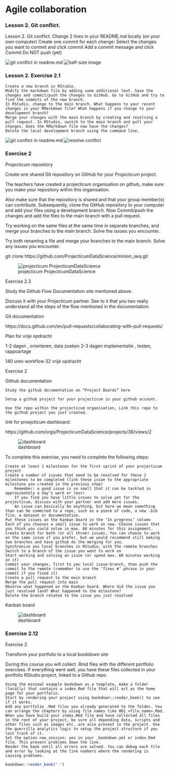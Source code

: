 # Agile collaboration

<h3>
Lesson 2. Git conflict. </h3>

<div class="gray"> 

Lesson 2. Git conflict.
    Change 2 lines in your README.md locally (on your own computer)
    Create one commit for each change:
        Select the changes you want to commit and click commit
        Add a commit message and click Commit
    Do NOT push (yet)


</div>

 ![git conflict in readme.md](images/img_conflict.png)
  ![half-size image](images/resolve_conflict.png)
  
  
<h3>
Lesson 2. Exercise 2.1 </h3>
  
 <div class="gray"> 

    Create a new branch in RStudio.
    Modify the markdown file by adding some additional text. Save the changes and commit/push the changes to GitHub. Go to GitHub and try to find the commits of the new branch.
    In RStudio, change to the main branch. What happens to your recent changes in your RMarkdown file? What happens if you change to your development branch?
    Merge your changes with the main branch by creating and resolving a pull request. In RStudio, switch to the main branch and pull your changes. Does the RMarkdown file now have the changes?
    Delete the local development branch using the command line.

</div>

 ![git conflict in readme.md](images/create_new_branch.png)
  ![resolve conflict](images/new_branch.png)
  
  
  
<h3> Exercise 2  </h3>

<div class="gray">  Projecticum repository

Create one shared Git repository on GitHub for your Projecticum project.

The teachers have created a projecticum organisation on github, make sure you make your repository within this organisation.

Also make sure that the repository is shared and that your group member(s) can contribute. Subsequently, clone the GitHub repository to your computer and add your files using a development branch. Now Commit/push the changes and add the files to the main branch with a pull request.

Try working on the same files at the same time in separate branches, and merge your branches to the main branch. Solve the issues you encounter.

Try both renaming a file and merge your branches to the main branch. Solve any issues you encounter.

</div>

git clone https://github.com/ProjecticumDataScience/minion_seq.git


  ![projecticum  ProjecticumDataScience](images/minion_seq.png)
  
  
  <div class="gray">
Exercise 2.3

Study the Github Flow Documentation site mentioned above.

Discuss it with your Projecticum partner. See to it that you two really understand all the steps of the flow mentioned in the documentation.

<div>

Git documentation

https://docs.github.com/en/pull-requests/collaborating-with-pull-requests/



Plan  for vrije opdracht 

 1-2  dagen , orienteren, data zoeken
 2-3  dagen implementatie , testen, rappoartage

 140 uren workflow
 32  vrije opdracht
 
 
<div class="gray">

Exercise 2

Github documentation

    Study the github documentation on “Project Boards” here

    Setup a github project for your projecticum in your github account.

    Use the repo within the projecticum organisation, Link this repo to the github project you just created.


</div>


link for proejcticum dashboard:

https://github.com/orgs/ProjecticumDataScience/projects/36/views/2


  ![dashboard](images/dashboard.png)


<div class="gray">

To complete this exercise, you need to complete the following steps:

    Create at least 1 milestones for the first sprint of your projecticum project
    Create a number of issues that need to be resolved for these 2 milestones to be completed (link these issue to the appropriate milestone you created in the previous step)
        Remember: a good issue is so small that it can be tackled in approximately a day’s work or less!
        If you find you have little issues to solve yet for the projecticum, discuss with your partner and add more issues.
        An issue can basically be anything, but here we mean something than can be commited to a repo, such as a piece of code, a new .bib file, a dataset or documentation.
    Put these issues on the Kanban board in the ‘In progress’ column
    Each of you chooses a small issue to work on now. Choose issues that you think you could solve in max. 60 minutes for this assignment.
    Create branch for both (or all three) issues. You can choose to work on the same issue if you prefer, but we would recommend still making two branches and have github do the merging for you.
    Synchronize you local branches in RStudio, with the remote branches
    Switch to a branch of the issue you want to work on
    Start working and solving an issue (or spend max. 60 minutes working on it)
    Commit your changes, first to you local issue-branch, than push the commit to the remote (remember to use the ‘fixes #’ phrase in your commit if you fixed it)
    Create a pull request to the main branch
    Merge the pull request into main
    Observe what happened on the Kanban board. Where did the issue you just resolved land? What happened to the milestone?
    Delete the branch related to the issue you just resolved


</div>

Kanban board

![dashboard](images/dashboard.png)


<h3>  Exercise 2.12 </h3>

<div class="gray">

Exercise 2

Transform your portfolio to a local bookdown site

During this course you will collect .Rmd files with the different portfolio exercises. If everything went well, you have these files collected in your portfolio RStudio project, linked to a Github repo.

    Using the minimal example bookdown as a template, make a folder (locally) that contains a index.Rmd file that will act as the home page for your portfolio.
    Start by rendering your project using bookdown::render_book() to see if it works.
    Add any portfolio .Rmd files you already generated to the folder. You can arrange the chapters by using file names like 001_<file_name>.Rmd.
    When you have build your index.Rmd file and have collected all files in the root of your project, be sure all depending data, scripts and other files such as images etc. are also present in the project. Use the guerrilla analytics logic to setup the project structure if you lost track of it.
    Set the option new_session: yes in your _bookdown.yml or index.Rmd file. This prevent problems down the line.
    Render the book until all errors are solved. You can debug each file and error by looking at the line numbers where the rendering is causing problems.

</div>


```r
bookdown::render_book(".")
```


  
